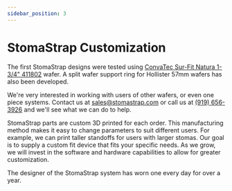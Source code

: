 ```yaml
---
sidebar_position: 3
---
```


# StomaStrap Customization

The first StomaStrap designs were tested using [ConvaTec Sur-Fit Natura 1-3/4" 411802](https://www.google.com/search?q=convatec+sur+fit+natura+411802) wafer. A split wafer support ring for Hollister 57mm wafers has also been developed.

We're very interested in working with users of other wafers, or even one piece systems. Contact us at [sales@stomastrap.com](mailto:sales@stomastrap.com) or call us at [(919) 656-3926](tel:9196563926) and we'll see what we can do to help. 

StomaStrap parts are custom 3D printed for each order. This manufacturing method makes it easy to change parameters to suit different users. For example, we can print taller standoffs for users with larger stomas. Our goal is to supply a custom fit device that fits your specific needs. As we grow, we will invest in the software and hardware capabilities to allow for greater customization.

The designer of the StomaStrap system has worn one every day for over a year.  
